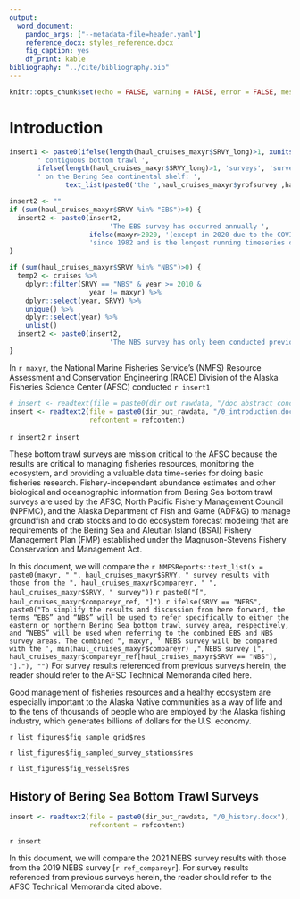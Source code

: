 ```yaml
---
output:
  word_document:
    pandoc_args: ["--metadata-file=header.yaml"]
    reference_docx: styles_reference.docx
    fig_caption: yes
    df_print: kable
bibliography: "../cite/bibliography.bib"
---
```


```r
knitr::opts_chunk$set(echo = FALSE, warning = FALSE, error = FALSE, message = FALSE)
```

# Introduction

```r
insert1 <- paste0(ifelse(length(haul_cruises_maxyr$SRVY_long)>1, xunits(length(haul_cruises_maxyr$SRVY_long)), "a"), 
       ' contiguous bottom trawl ', 
       ifelse(length(haul_cruises_maxyr$SRVY_long)>1, 'surveys', 'survey'),
       ' on the Bering Sea continental shelf: ', 
              text_list(paste0('the ',haul_cruises_maxyr$yrofsurvey ,haul_cruises_maxyr$stndth, ' "',haul_cruises_maxyr$SRVY_long,'" (',haul_cruises_maxyr$SRVY,') shelf survey')), '. ')

insert2 <- ""
if (sum(haul_cruises_maxyr$SRVY %in% "EBS")>0) {
  insert2 <- paste0(insert2, 
                         'The EBS survey has occurred annually ', 
                    ifelse(maxyr>2020, '(except in 2020 due to the COVID-19 pandemic) ', ''),
                    'since 1982 and is the longest running timeseries of its kind of data in the region [@RN976]. ')
}

if (sum(haul_cruises_maxyr$SRVY %in% "NBS")>0) {
  temp2 <- cruises %>% 
    dplyr::filter(SRVY == "NBS" & year >= 2010 & 
                    year != maxyr) %>% 
    dplyr::select(year, SRVY) %>% 
    unique() %>% 
    dplyr::select(year) %>% 
    unlist()
  insert2 <- paste0(insert2,
                         'The NBS survey has only been conducted previously in ',NMFSReports::text_list(temp2),' [@RN909]. ')
}

```

In `r maxyr`, the National Marine Fisheries Service’s (NMFS) Resource Assessment and Conservation Engineering (RACE) Division of the Alaska Fisheries Science Center (AFSC) conducted `r insert1`

```r
# insert <- readtext(file = paste0(dir_out_rawdata, "/doc_abstract_conclusion.docx"))
insert <- readtext2(file = paste0(dir_out_rawdata, "/0_introduction.docx"), 
                    refcontent = refcontent)
```

`r insert2` `r insert` 

These bottom trawl surveys are mission critical to the AFSC because the results are critical to managing fisheries resources, monitoring the ecosystem, and providing a valuable data time-series for doing basic fisheries research. Fishery-independent abundance estimates and other biological and oceanographic information from Bering Sea bottom trawl surveys are used by the AFSC, North Pacific Fishery Management Council (NPFMC), and the Alaska Department of Fish and Game (ADF&G) to manage groundfish and crab stocks and to do ecosystem forecast modeling that are requirements of the Bering Sea and Aleutian Island (BSAI) Fishery Management Plan (FMP) established under the Magnuson-Stevens Fishery Conservation and Management Act. 

In this document, we will compare the 
`r NMFSReports::text_list(x = paste0(maxyr, " ", haul_cruises_maxyr$SRVY, " survey results with those from the ", haul_cruises_maxyr$compareyr, " ", haul_cruises_maxyr$SRVY, " survey"))` `r paste0("[", haul_cruises_maxyr$compareyr_ref, "]")`. 
`r ifelse(SRVY == "NEBS", paste0("To simplify the results and discussion from here forward, the terms “EBS” and “NBS” will be used to refer specifically to either the eastern or northern Bering Sea bottom trawl survey area, respectively, and “NEBS” will be used when referring to the combined EBS and NBS survey areas. The combined ", maxyr, ' NEBS survey will be compared with the ', min(haul_cruises_maxyr$compareyr) ," NEBS survey [", haul_cruises_maxyr$compareyr_ref[haul_cruises_maxyr$SRVY == "NBS"], "]."), "")` For survey results referenced from previous surveys herein, the reader should refer to the AFSC Technical Memoranda cited here.

Good management of fisheries resources and a healthy ecosystem are especially important to the Alaska Native communities as a way of life and to the tens of thousands of people who are employed by the Alaska fishing industry, which generates billions of dollars for the U.S. economy.

`r list_figures$fig_sample_grid$res `

`r list_figures$fig_sampled_survey_stations$res `

`r list_figures$fig_vessels$res `

## History of Bering Sea Bottom Trawl Surveys


```r
insert <- readtext2(file = paste0(dir_out_rawdata, "/0_history.docx"), 
                    refcontent = refcontent)
```

`r insert`

In this document, we will compare the 2021 NEBS survey results with those from the 2019 NEBS survey [`r ref_compareyr`]. For survey results referenced from previous surveys herein, the reader should refer to the AFSC Technical Memoranda cited above.
